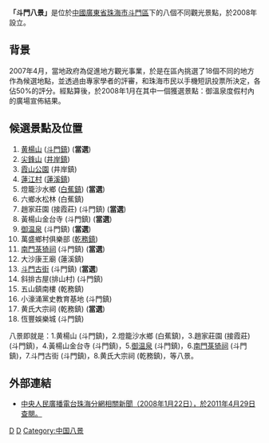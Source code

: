 '''「斗門八景」'''是位於[[中國|中國]][[廣東省|廣東省]][[珠海市|珠海市]][[斗門區|斗門區]]下的八個不同觀光景點，於2008年設立。

==背景==
2007年4月，當地政府為促進地方觀光事業，於是在區內挑選了18個不同的地方作為候選地點，並透過由專家學者的評審，和珠海市民以手機短訊投票所決定，各佔50%的評分。經點算後，於2008年1月在其中一個獲選景點：御溫泉度假村內的廣場宣佈結果。

==候選景點及位置==
# [[黄楊山|黄楊山]] ([[斗門鎮|斗門鎮]]) ('''當選''')
# [[尖鋒山|尖鋒山]] ([[井岸鎮|井岸鎮]])
# [[霞山公園|霞山公園]] (井岸鎮)
# [[蓮江村|蓮江村]] ([[蓮溪鎮|蓮溪鎮]])
# 燈籠沙水鄉 ([[白蕉鎮|白蕉鎮]]) ('''當選''')
# 六鄉水松林 (白蕉鎮)
# 趙家莊園 (接霞莊) (斗門鎮) ('''當選''')
# 黃楊山金台寺 (斗門鎮) ('''當選''')
# [[御溫泉渡假村|御温泉]] (斗門鎮) ('''當選''')
# 萬盛鄉村俱樂部 ([[乾務鎮|乾務鎮]])
# [[趙氏菉猗祠|南門菉猗祠]] (斗門鎮) ('''當選''')
# 大沙康王廟 (蓮溪鎮)
# [[斗門古街|斗門古街]] (斗門鎮) ('''當選''')
# 斜排古屋(排山村) (斗門鎮)
# 五山鎮南樓 (乾務鎮)
# 小濠涌黨史教育基地 (斗門鎮)
# 黄氏大宗祠 (乾務鎮) ('''當選''')
# 恆豐娛樂城 (斗門鎮)

八景即就是：1.黄楊山 (斗門鎮)，2.燈籠沙水鄉 (白蕉鎮)，3.趙家莊園 (接霞莊) (斗門鎮)，4.黃楊山金台寺 (斗門鎮)，5.[[御溫泉渡假村|御温泉]] (斗門鎮)，6.[[趙氏菉猗祠|南門菉猗祠]] (斗門鎮)，7.斗門古街 (斗門鎮)，8.黄氏大宗祠 (乾務鎮)，等八景。

==外部連結==
* [http://www.cnr.cn/zhfw/lmzh/zhjd/200801/t20080122_504684554.html 中央人民廣播電台珠海分網相關新聞（2008年1月22日），於2011年4月29日查閱。] {{Wayback|url=http://www.cnr.cn/zhfw/lmzh/zhjd/200801/t20080122_504684554.html |date=20091218170844 }}

[[Category:斗门区|D]]
[[Category:珠海旅游|D]]
[[Category:中国八景|Category:中国八景]]